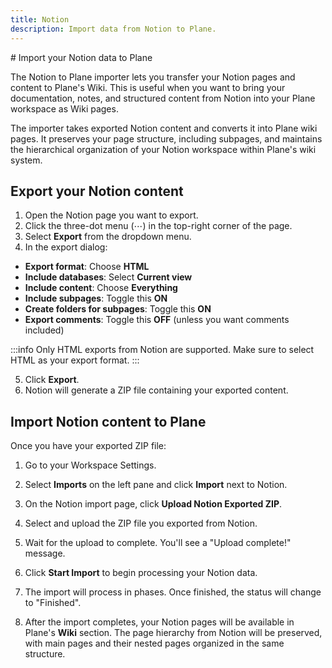 ```yaml
---
title: Notion
description: Import data from Notion to Plane.
---
```



<div className="tag-wrapper">
# Import your Notion data to Plane
<Tags 
  tags={[ 
    { name: "Pro", link:"https://plane.so/pricing", additionalClass: "pro" }
  ]} 
 />
</div>

The Notion to Plane importer lets you transfer your Notion pages and content to Plane's Wiki. This is useful when you want to bring your documentation, notes, and structured content from Notion into your Plane workspace as Wiki pages.

The importer takes exported Notion content and converts it into Plane wiki pages. It preserves your page structure, including subpages, and maintains the hierarchical organization of your Notion workspace within Plane's wiki system.

## Export your Notion content

1. Open the Notion page you want to export.
2. Click the three-dot menu (⋯) in the top-right corner of the page.
3. Select **Export** from the dropdown menu.
4. In the export dialog:
  - **Export format**: Choose **HTML**
  - **Include databases**: Select **Current view**
  - **Include content**: Choose **Everything**
  - **Include subpages**: Toggle this **ON**
  - **Create folders for subpages**: Toggle this **ON**
  - **Export comments**: Toggle this **OFF** (unless you want comments included)

  :::info
  Only HTML exports from Notion are supported. Make sure to select HTML as your export format.
  :::

5. Click **Export**.
6. Notion will generate a ZIP file containing your exported content.

## Import Notion content to Plane

Once you have your exported ZIP file:

1. Go to your Workspace Settings.

2. Select **Imports** on the left pane and click **Import** next to Notion.

3. On the Notion import page, click **Upload Notion Exported ZIP**.
4. Select and upload the ZIP file you exported from Notion.
5. Wait for the upload to complete. You'll see a "Upload complete!" message.
6. Click **Start Import** to begin processing your Notion data.
7. The import will process in phases. Once finished, the status will change to "Finished".

8. After the import completes, your Notion pages will be available in Plane's **Wiki** section. The page hierarchy from Notion will be preserved, with main pages and their nested pages organized in the same structure.
